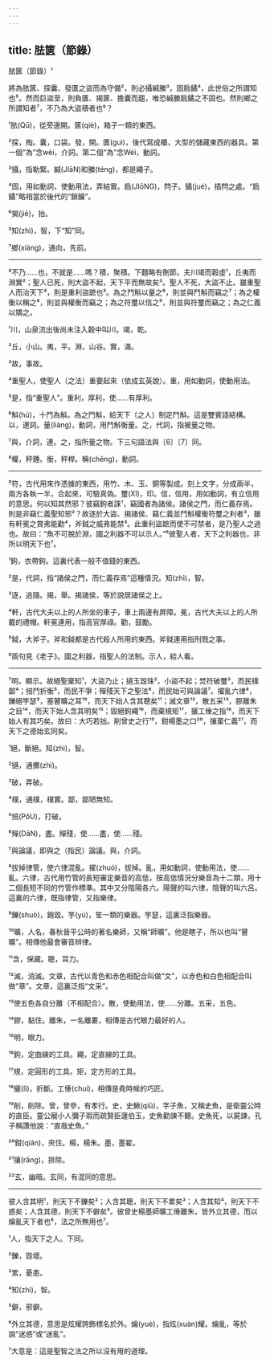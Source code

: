 ```yaml
---
---
---
```

title: 胠篋（節錄）
---




胠篋（節錄）¹

將為胠篋、探囊、發匱之盜而為守備²，則必攝緘縢³，固扃鐍⁴，此世俗之所謂知也⁵。然而巨盜至，則負匱、揭篋、擔囊而趨，唯恐緘縢扃鐍之不固也。然則鄉之所謂知者⁷，不乃為大盜積者也⁸？

¹胠(Qū)，從旁邊開。篋(qiè)，箱子一類的東西。

²探，掏。囊，口袋。發，開。匱(guì)，後代寫成櫃，大型的儲藏東西的器具。第一個“為”念wèi，介詞。第二個“為”念Wéi，動詞。

³攝，指勒緊。緘(JIāN)和縢(téng)，都是繩子。

⁴固，用如動詞，使動用法，弄結實。扃(JIōNG)，閂子。鐍(jué)，插閂之處。“扃鐍”略相當於後代的“鎖鑰”。

⁶揭(jiē)，抬。

⁵知(zhì)，智，下“知”同。

⁷鄉(xiàng)，通向，先前。



--------------------

⁸不乃......也，不就是......嗎？積，聚積。下麵略有刪節。夫川竭而穀虛¹，丘夷而淵實²；聖人已死，則大盜不起，天下平而無故矣³。聖人不死，大盜不止。雖重聖人而治天下⁴，則是重利盜蹠也⁵。為之鬥斛以量之⁶，則並與鬥斛而竊之⁷；為之權衡以稱之⁸，則並與權衡而竊之；為之符璽以信之⁹，則並與符璽而竊之；為之仁義以矯之。

¹川，山泉流出後尚未注入穀中叫川。竭，乾。

²丘，小山。夷，平。淵，山谷。實，滿。

³故，事故。

⁴重聖人，使聖人〔之法〕重要起來（依成玄英說）。重，用如動詞，使動用法。

⁵是，指“重聖人”。重利，厚利，使......有厚利。

⁶斛(hú)，十鬥為斛。為之鬥斛，給天下〔之人〕制定鬥斛。這是雙賓語結構。以，連詞。量(liáng)，動詞，用鬥斛衡量。之，代詞，指被量之物。

⁷與，介詞，連。之，指所量之物。下三句語法與〔6〕〔7〕同。

⁸權，秤錘。衡，秤桿。稱(chēng)，動詞。



--------------------

⁹符，古代用來作憑據的東西，用竹、木、玉、銅等製成。刻上文字，分成兩半，兩方各執一半，合起來，可驗真偽。璽(Xǐ)，印。信，信用，用如動詞，有立信用的意思。何以知其然邪？彼竊鉤者誅¹，竊國者為諸侯。諸侯之門，而仁義存焉。則是非竊仁義聖知邪²？故逐於大盜、揭諸侯、竊仁義並鬥斛權衡符璽之利者³，雖有軒冕之賞弗能勸⁴，斧鉞之威弗能禁⁵。此重利盜蹠而使不可禁者，是乃聖人之過也。故曰：“魚不可脫於淵，國之利器不可以示人。”⁶彼聖人者，天下之利器也，非所以明天下也⁷。

¹鉤，衣帶鉤。這裏代表一般不值錢的東西。

²是，代詞，指“諸侯之門，而仁義存焉”這種情況。知(zhì)，智。

³逐，追隨。揭，舉。揭諸侯，等於說居諸侯之上。

⁴軒，古代大夫以上的人所坐的車子，車上兩邊有屏障。冕，古代大夫以上的人所戴的禮帽。軒冕連用，指高官厚祿。勸，鼓勵。

⁵鉞，大斧子。斧和鉞都是古代殺人所用的東西。斧鉞連用指刑戮之事。

⁶兩句見《老子》。國之利器，指聖人的法制。示人，給人看。



--------------------

⁷明，顯示。故絕聖棄知¹，大盜乃止；擿玉毀珠²，小盜不起；焚符破璽³，而民樸鄙⁴；掊鬥折衡⁵，而民不爭；殫殘天下之聖法⁶，而民始可與論議⁷。擢亂六律⁸，鑠絕竽瑟⁹，塞瞽曠之耳¹⁰，而天下始人含其聰矣¹¹；滅文章¹²，散五采¹³，膠離朱之目¹⁴，而天下始人含其明矣¹⁵；毀絕鉤繩¹⁶，而棄規矩¹⁷，攦工倕之指¹⁸，而天下始人有其巧矣。故曰：大巧若拙。削曾史之行¹⁹，鉗楊墨之口²⁰，攘棄仁義²¹，而天下之德始玄同矣。

¹絕，斷絕。知(zhì)，智。

²擿，通擲(zhì)。

³破，弄破。

⁴樸，通樸，樸實。鄙，鄙陋無知。

⁵掊(PǒU)，打破。

⁶殫(DāN)，盡。殫殘，使......盡，使......殘。

⁷與論議，即與之（指民）論議。與，介詞。

⁸拔掉律管，使六律混亂。擢(zhuó)，拔掉。亂，用如動詞，使動用法，使......亂。六律，古代用竹管的長短審定樂音的高低，按高低情況分樂音為十二類，用十二個長短不同的竹管作標準。其中又分陰陽各六。陽聲的叫六律，陰聲的叫六呂。這裏的六律，既指律管，又指樂律。

⁹鑠(shuò)，銷毀。竽(yú)，笙一類的樂器。竽瑟，這裏泛指樂器。

¹⁰曠，人名，春秋晉平公時的著名樂師，又稱“師曠”。他是瞎子，所以也叫“瞽曠”。相傳他最會審音辨律。

¹¹含，保藏。聰，耳力。

¹²滅，消滅。文章，古代以青色和赤色相配合叫做“文”，以赤色和白色相配合叫做“章”。文章，這裏泛指“文采”。

¹³使五色各自分離（不相配合）。散，使動用法，使......分離。五采，五色。

¹⁴膠，黏住。離朱，一名離婁，相傳是古代眼力最好的人。

¹⁵明，眼力。

¹⁶鉤，定曲線的工具。繩，定直線的工具。

¹⁷規，定圓形的工具。矩，定方形的工具。

¹⁸攦(lì)，折斷。工倕(chuí)，相傳是堯時候的巧匠。

¹⁹削，削除。曾，曾參，有孝行。史，史鰍(qiū)，字子魚，又稱史魚，是衛靈公時的直臣。靈公寵小人彌子瑕而疏賢臣蘧伯玉，史魚勸諫不聽。史魚死，以屍諫，孔子稱讚他說：“直哉史魚。”

²⁰鉗(qián)，夾住。楊，楊朱。墨，墨翟。

²¹攘(rǎng)，排除。

²²玄，幽暗。玄同，有混同的意思。



--------------------

彼人含其明¹，則天下不鑠矣²；人含其聰，則天下不累矣³；人含其知⁴，則天下不惑矣；人含其德，則天下不僻矣⁵。彼曾史楊墨師曠工倕離朱，皆外立其德，而以爚亂天下者也⁶，法之所無用也⁷。

¹人，指天下之人。下同。

²鑠，毀壞。

³累，憂患。

⁴知(zhì)，智。

⁵僻，邪僻。

⁶外立其德，意思是炫耀誇飾標名於外。爚(yuè)，指炫(xuàn)耀。爚亂，等於說“迷惑”或“迷亂”。

⁷大意是：這是聖智之法之所以沒有用的道理。